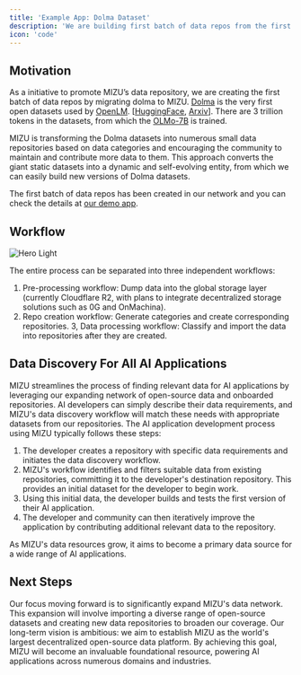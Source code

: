 ```yaml
---
title: 'Example App: Dolma Dataset'
description: 'We are building first batch of data repos from the first open source datasets Dolma v1.7'
icon: 'code'
---
```


## Motivation

As a initiative to promote MIZU’s data repository, we are creating the first batch of data repos by migrating dolma to MIZU. [Dolma](https://github.com/allenai/dolma) is the very first open datasets used by [OpenLM](https://allenai.org/olmo). [[HuggingFace](https://huggingface.co/datasets/allenai/dolma), [Arxiv](https://arxiv.org/abs/2402.00159)]. There are 3 trillion tokens in the datasets, from which the [OLMo-7B](https://huggingface.co/allenai/OLMo-7B) is trained.

MIZU is transforming the Dolma datasets into numerous small data repositories based on data categories and encouraging the community to maintain and contribute more data to them. This approach converts the giant static datasets into a dynamic and self-evolving entity, from which we can easily build new versions of Dolma datasets.

The first batch of data repos has been created in our network and you can check the details at [our demo app](https://app.mizu.global).

## Workflow

<img
  className="block dark:hidden"
  src="/images/dolma-workflows.png"
  alt="Hero Light"
/>

The entire process can be separated into three independent workflows:

1. Pre-processing workflow: Dump data into the global storage layer (currently Cloudflare R2, with plans to integrate decentralized storage solutions such as 0G and OnMachina).
2. Repo creation workflow: Generate categories and create corresponding repositories.
3, Data processing workflow: Classify and import the data into repositories after they are created.

## Data Discovery For All AI Applications

MIZU streamlines the process of finding relevant data for AI applications by leveraging our expanding network of open-source data and onboarded repositories. AI developers can simply describe their data requirements, and MIZU's data discovery workflow will match these needs with appropriate datasets from our repositories.
The AI application development process using MIZU typically follows these steps:

1. The developer creates a repository with specific data requirements and initiates the data discovery workflow.
2. MIZU's workflow identifies and filters suitable data from existing repositories, committing it to the developer's destination repository. This provides an initial dataset for the developer to begin work.
3. Using this initial data, the developer builds and tests the first version of their AI application.
4. The developer and community can then iteratively improve the application by contributing additional relevant data to the repository.

As MIZU's data resources grow, it aims to become a primary data source for a wide range of AI applications.

## Next Steps

Our focus moving forward is to significantly expand MIZU's data network. This expansion will involve importing a diverse range of open-source datasets and creating new data repositories to broaden our coverage. Our long-term vision is ambitious: we aim to establish MIZU as the world's largest decentralized open-source data platform. By achieving this goal, MIZU will become an invaluable foundational resource, powering AI applications across numerous domains and industries.